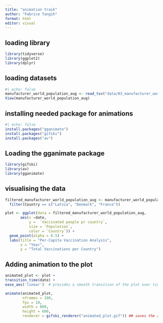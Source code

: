 ```yaml
---
title: "animation traik"
author: "Fabrice Tangih"
format: html
editor: visual
---
```


## loading library

```r
library(tidyverse)
library(ggplot2)
library(dplyr)
```

## loading datasets

```r
#| echo: false
manufacturer_world_population_aug <- read_tsv("data/03_manufacturer_world_population_aug.tsv")
View(manufacturer_world_population_aug)
```

## installing needed package for animations

```r
#| echo: false
install.packages("gganimate")
install.packages("gifski")
install.packages("av")
```

## Loading the gganimate package

```r
library(gifski)
library(av)
library(gganimate)
```


## visualising the data

```r
filtered_manufacturer_world_population_aug <- manufacturer_world_population_aug |> 
  filter(Country == c("Latvia", "Denmark", "France")) 

plot <- ggplot(data = filtered_manufacturer_world_population_aug, 
       aes(x =date, 
           y =  `Vaccinated people pr country`, 
           size = `Population`, 
           color = `Country`)) +
  geom_point(alpha = 0.5) +
  labs(title = "Per-Capita Vaccination Analysis",
       x = "Year",
       y = "Total Vaccinations per Country")

```

 
## Adding animation to the plot 

```r
animated_plot <- plot + 
transition_time(date) +
ease_aes('linear')  # provides a smooth transition of the plot over time by transitioning through the date column

animate(animated_plot, 
        nframes = 100, 
        fps = 10, 
        width = 800, 
        height = 600, 
        renderer = gifski_renderer("animated_plot.gif")) ## saves the animation
```

























